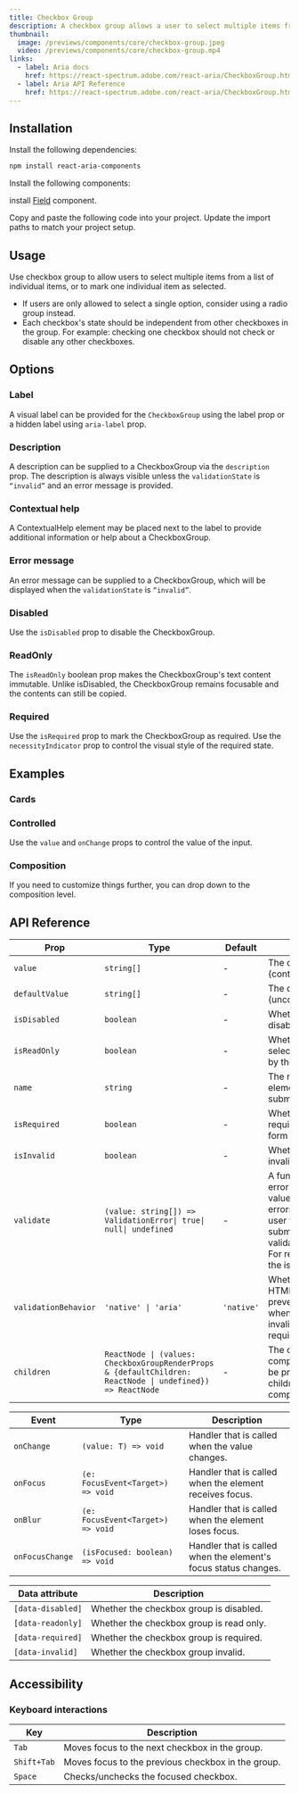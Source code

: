 ```yaml
---
title: Checkbox Group
description: A checkbox group allows a user to select multiple items from a list of options.
thumbnail:
  image: /previews/components/core/checkbox-group.jpeg
  video: /previews/components/core/checkbox-group.mp4
links:
  - label: Aria docs
    href: https://react-spectrum.adobe.com/react-aria/CheckboxGroup.html
  - label: Aria API Reference
    href: https://react-spectrum.adobe.com/react-aria/CheckboxGroup.html#props
---
```


<ComponentPreview name="demos/components/core/checkbox-group/default" />

## Installation

<Steps>
<Step>Install the following dependencies:</Step>

```bash
npm install react-aria-components
```

<Step>Install the following components:</Step>

install [Field](/inputs/field) component.

  <Step>Copy and paste the following code into your project.</Step>
  <ComponentSource name="components/core/default/checkbox-group" />
  <Step>Update the import paths to match your project setup.</Step>
</Steps>

## Usage

Use checkbox group to allow users to select multiple items from a list of individual items, or to mark one individual item as selected.

- If users are only allowed to select a single option, consider using a radio group instead.
- Each checkbox's state should be independent from other checkboxes in the group. For example: checking one checkbox should not check or disable any other checkboxes.

## Options

### Label

A visual label can be provided for the `CheckboxGroup` using the label prop or a hidden label using `aria-label` prop.

<ComponentPreview name="demos/components/core/checkbox-group/label" className="max-w-[250px]" />

### Description

A description can be supplied to a CheckboxGroup via the `description` prop. The description is always visible unless the `validationState` is `“invalid”` and an error message is provided.

<ComponentPreview
  name="demos/components/core/checkbox-group/description"
  className="max-w-[250px]"
/>

### Contextual help

A ContextualHelp element may be placed next to the label to provide additional information or help about a CheckboxGroup.

<ComponentPreview
  name="demos/components/core/checkbox-group/contextual-help"
  className="max-w-[250px]"
/>

### Error message

An error message can be supplied to a CheckboxGroup, which will be displayed when the `validationState` is `“invalid”`.

<ComponentPreview
  name="demos/components/core/checkbox-group/error-message"
  className="max-w-[250px]"
/>

### Disabled

Use the `isDisabled` prop to disable the CheckboxGroup.

<ComponentPreview name="demos/components/core/checkbox-group/disabled" className="max-w-[250px]" />

### ReadOnly

The `isReadOnly` boolean prop makes the CheckboxGroup's text content immutable. Unlike isDisabled, the CheckboxGroup remains focusable and the contents can still be copied.

<ComponentPreview name="demos/components/core/checkbox-group/read-only" className="max-w-[250px]" />

### Required

Use the `isRequired` prop to mark the CheckboxGroup as required.
Use the `necessityIndicator` prop to control the visual style of the required state.

<ComponentPreview name="demos/components/core/checkbox-group/required" className="max-w-md" />

## Examples

### Cards

<ComponentPreview name="demos/components/core/checkbox-group/cards" className="max-w-[250px]" />

### Controlled

Use the `value` and `onChange` props to control the value of the input.

<ComponentPreview
  name="demos/components/core/checkbox-group/controlled"
  className="max-w-[250px]"
/>

### Composition

If you need to customize things further, you can drop down to the composition level.

<ComponentPreview
  name="demos/components/core/checkbox-group/composition"
  className="max-w-[250px]"
/>

## API Reference

| Prop                 | Type                                                                                                       | Default    | Description                                                                                                                                                                                                                           |
| -------------------- | ---------------------------------------------------------------------------------------------------------- | ---------- | ------------------------------------------------------------------------------------------------------------------------------------------------------------------------------------------------------------------------------------- |
| `value`              | `string[]`                                                                                                 | -          | The current value (controlled).                                                                                                                                                                                                       |
| `defaultValue`       | `string[]`                                                                                                 | -          | The default value (uncontrolled).                                                                                                                                                                                                     |
| `isDisabled`         | `boolean`                                                                                                  | -          | Whether the input is disabled.                                                                                                                                                                                                        |
| `isReadOnly`         | `boolean`                                                                                                  | -          | Whether the input can be selected but not changed by the user.                                                                                                                                                                        |
| `name`               | `string`                                                                                                   | -          | The name of the input element, used when submitting an HTML form.                                                                                                                                                                     |
| `isRequired`         | `boolean`                                                                                                  | -          | Whether user input is required on the input before form submission.                                                                                                                                                                   |
| `isInvalid`          | `boolean`                                                                                                  | -          | Whether the input value is invalid.                                                                                                                                                                                                   |
| `validate`           | `(value: string[]) => ValidationError\| true\| null\| undefined`                                           | -          | A function that returns an error message if a given value is invalid. Validation errors are displayed to the user when the form is submitted if validationBehavior="native". For realtime validation, use the isInvalid prop instead. |
| `validationBehavior` | `'native' \| 'aria'`                                                                                       | `'native'` | Whether to use native HTML form validation to prevent form submission when the value is missing or invalid, or mark the field as required or invalid via ARIA.                                                                        |
| `children`           | `ReactNode \| (values: CheckboxGroupRenderProps & {defaultChildren: ReactNode \| undefined}) => ReactNode` | -          | The children of the component. A function may be provided to alter the children based on component state.                                                                                                                             |

| Event           | Type                              | Description                                                     |
| --------------- | --------------------------------- | --------------------------------------------------------------- |
| `onChange`      | `(value: T) => void`              | Handler that is called when the value changes.                  |
| `onFocus`       | `(e: FocusEvent<Target>) => void` | Handler that is called when the element receives focus.         |
| `onBlur`        | `(e: FocusEvent<Target>) => void` | Handler that is called when the element loses focus.            |
| `onFocusChange` | `(isFocused: boolean) => void`    | Handler that is called when the element's focus status changes. |

| Data attribute    | Description                              |
| ----------------- | ---------------------------------------- |
| `[data-disabled]` | Whether the checkbox group is disabled.  |
| `[data-readonly]` | Whether the checkbox group is read only. |
| `[data-required]` | Whether the checkbox group is required.  |
| `[data-invalid]`  | Whether the checkbox group invalid.      |

## Accessibility

### Keyboard interactions

| Key         | Description                                        |
| ----------- | -------------------------------------------------- |
| `Tab`       | Moves focus to the next checkbox in the group.     |
| `Shift+Tab` | Moves focus to the previous checkbox in the group. |
| `Space`     | Checks/unchecks the focused checkbox.              |

